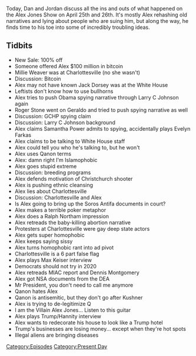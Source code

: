 {{DEFAULTSORT:
    #_EPISODE_0290:April 25-26, 2019
}}{{Episode
    | title             = April 25-26, 2019
    | caption           = [https://knowledgefight.libsyn.com/knowledge-fight-april-25-26-2019 Listen to this episode on Libsyn]
    | episodeNumber     = 290
    | length            = 02:17:53
    | airDate           = April 29, 2019
    | coverageStartDate = April 25, 2019
    | coverageEndDate   = April 26, 2019
    | episodeType       = [[:Category:Present Day|Present Day]]
    | appearance        = [[Millie Weaver]], [[Jack Dorsey]], [[Larry C Johnson]], [[Roger Stone]], [[Geraldo Rivera]], [[Judge Andrew Napolitano]], [[Samantha Power]], [[Evelyn Farkas]], [[Brennan Gilmore]], [[George Soros]], [[Ralph Northam]], [[Max Keiser]], [[Dennis Montgomery]], [[Sean Hannity]]
    | previousEpisode   = [[289: January 10-13, 2013]]
    | nextEpisode       = [[291: Feline Contessas And Canine Capitalists]]
}}

{{Stub}}

Today, Dan and Jordan discuss all the ins and outs of what happened on the Alex Jones Show on April 25th and 26th. It's mostly Alex rehashing old narratives and lying about people who are suing him, but along the way, he finds time to his toe into some of incredibly troubling ideas.

==Tidbits==

*New Sale: 100% off
*Someone offered Alex $100 million in bitcoin
*Millie Weaver was at Charlottesville (no she wasn't)
*Discussion: Bitcoin
*Alex may not have known Jack Dorsey was at the White House
*Leftists don't know how to use bullhorns
*Alex tries to push Obama spying narrative through Larry C Johnson again
*Roger Stone went on Geraldo and tried to push spying narrative as well
*Discussion: GCHP spying claim
*Discussion: Larry C Johnson background
*Alex claims Samantha Power admits to spying, accidentally plays Evelyn Farkas
*Alex claims to be talking to White House staff
*Alex could tell you who he's talking to, but he won't
*Alex uses Qanon terms
*Alex: damn right I'm Islamophobic
*Alex goes stupid extreme
*Discussion: breeding programs
*Alex defends motivation of Christchurch shooter
*Alex is pushing ethnic cleansing
*Alex lies about Charlottesville
*Discussion: Charlottesville and Alex
*Is Alex going to bring up the Soros Antifa documents in court?
*Alex makes a terrible poker metaphor
*Alex does a Ralph Northam impression
*Alex retreads the baby-killing abortion narrative
*Protesters at Charlottesville were gay deep state actors
*Alex gets super homophobic
*Alex keeps saying sissy
*Alex turns homophobic rant into ad pivot
*Charlottesville is a 6 part false flag
*Alex plays Max Keiser interview
*Democrats should not try in 2020
*Alex retreads MIAC report and Dennis Montgomery
*Alex got NSA documents from the DEA
*Mr President, you don't need to call me anymore
*Qanon hates Alex
*Qanon is antisemitic, but they don't go after Kushner
*Alex is trying to de-legitimize Q
*I am the Villain Alex Jones... Listen to this guitar
*Alex plays Trump/Hannity interview
*Alex wants to redecorate his house to look like a Trump hotel
*Trump's businesses are losing money... except when they're hot spots
*Illegal aliens are bringing diseases

[[Category:Episodes]]
[[Category:Present Day]]
